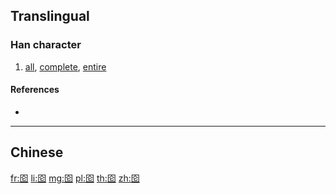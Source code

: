 {{character info/new}}
{{also|圇}}
==Translingual==

===Han character===
{{Han char|rn=31|rad=囗|as=04|sn=7|four=|canj=WOP|ids=⿴囗仑}}

# [[all]], [[complete]], [[entire]]

====References====
* {{Han ref|kx=0217.251|hdz=10715.080|uh=56F5|ud=22261}}

----

==Chinese==
{{zh-see|圇}}

[[fr:囵]]
[[li:囵]]
[[mg:囵]]
[[pl:囵]]
[[th:囵]]
[[zh:囵]]